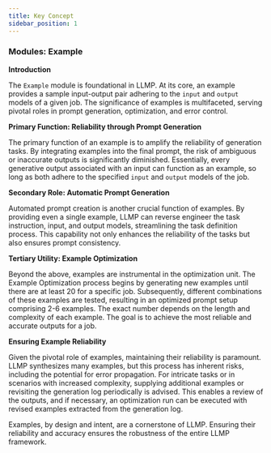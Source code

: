 ```yaml
---
title: Key Concept
sidebar_position: 1
---
```


### Modules: Example

**Introduction**

The `Example` module is foundational in LLMP. At its core, an example provides a sample input-output pair adhering to the `input` and `output` models of a given job. The significance of examples is multifaceted, serving pivotal roles in prompt generation, optimization, and error control.

**Primary Function: Reliability through Prompt Generation**

The primary function of an example is to amplify the reliability of generation tasks. By integrating examples into the final prompt, the risk of ambiguous or inaccurate outputs is significantly diminished. Essentially, every generative output associated with an input can function as an example, so long as both adhere to the specified `input` and `output` models of the job.

**Secondary Role: Automatic Prompt Generation**

Automated prompt creation is another crucial function of examples. By providing even a single example, LLMP can reverse engineer the task instruction, input, and output models, streamlining the task definition process. This capability not only enhances the reliability of the tasks but also ensures prompt consistency.

**Tertiary Utility: Example Optimization**

Beyond the above, examples are instrumental in the optimization unit. The Example Optimization process begins by generating new examples until there are at least 20 for a specific job. Subsequently, different combinations of these examples are tested, resulting in an optimized prompt setup comprising 2-6 examples. The exact number depends on the length and complexity of each example. The goal is to achieve the most reliable and accurate outputs for a job.

**Ensuring Example Reliability**

Given the pivotal role of examples, maintaining their reliability is paramount. LLMP synthesizes many examples, but this process has inherent risks, including the potential for error propagation. For intricate tasks or in scenarios with increased complexity, supplying additional examples or revisiting the generation log periodically is advised. This enables a review of the outputs, and if necessary, an optimization run can be executed with revised examples extracted from the generation log.

Examples, by design and intent, are a cornerstone of LLMP. Ensuring their reliability and accuracy ensures the robustness of the entire LLMP framework.